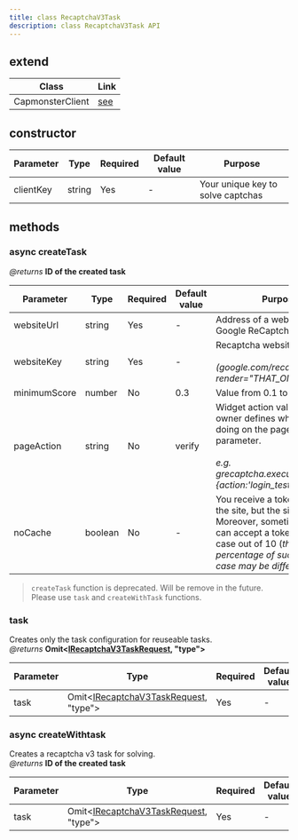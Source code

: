```yaml
---
title: class RecaptchaV3Task
description: class RecaptchaV3Task API
---
```


## extend

| Class            | Link                          |
| ---------------- | ----------------------------- |
| CapmonsterClient | [see](/api/capmonster-client) |

## constructor

| Parameter | Type   | Required | Default value | Purpose                           |
| --------- | ------ | -------- | ------------- | --------------------------------- |
| clientKey | string | Yes      | -             | Your unique key to solve captchas |

## methods

### async createTask

_@returns_ **ID of the created task**

| Parameter    | Type    | Required | Default value | Purpose                                                                                                                                                                                                    |
| ------------ | ------- | -------- | ------------- | ---------------------------------------------------------------------------------------------------------------------------------------------------------------------------------------------------------- |
| websiteUrl   | string  | Yes      | -             | Address of a webpage with Google ReCaptcha                                                                                                                                                                 |
| websiteKey   | string  | Yes      | -             | Recaptcha website key <br/><br/> _(google.com/recaptcha/api.js?render="THAT_ONE")_                                                                                                                         |
| minimumScore | number  | No       | 0.3           | Value from 0.1 to 0.9                                                                                                                                                                                      |
| pageAction   | string  | No       | verify        | Widget action value. Website owner defines what user is doing on the page through this parameter. <br/><br/> _e.g. grecaptcha.execute('site_key', {action:'login_test'})_                                  |
| noCache      | boolean | No       | -             | You receive a token, send it to the site, but the site rejects it. Moreover, sometimes the site can accept a token, e.g. in one case out of 10 (_the percentage of success in your case may be different_) |

> `createTask` function is deprecated. Will be remove in
> the future. Please use `task` and `createWithTask` functions.

### task

Creates only the task configuration for reuseable tasks. <br/>
_@returns_ **Omit<[IRecaptchaV3TaskRequest](/all-interfaces#irecaptchav3taskrequest), "type">**

| Parameter | Type                                                                             | Required | Default value |
| --------- | -------------------------------------------------------------------------------- | -------- | ------------- |
| task      | Omit<[IRecaptchaV3TaskRequest](/all-interfaces#irecaptchav3taskrequest), "type"> | Yes      | -             |

### async createWithtask

Creates a recaptcha v3 task for solving. <br/>
_@returns_ **ID of the created task**

| Parameter | Type                                                                             | Required | Default value |
| --------- | -------------------------------------------------------------------------------- | -------- | ------------- |
| task      | Omit<[IRecaptchaV3TaskRequest](/all-interfaces#irecaptchav3taskrequest), "type"> | Yes      | -             |
